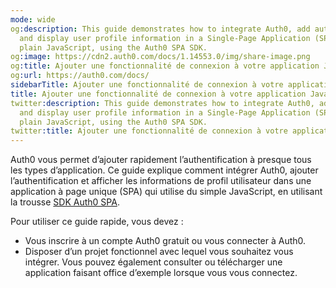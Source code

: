 ```yaml
---
mode: wide
og:description: This guide demonstrates how to integrate Auth0, add authentication,
  and display user profile information in a Single-Page Application (SPA) that uses
  plain JavaScript, using the Auth0 SPA SDK.
og:image: https://cdn2.auth0.com/docs/1.14553.0/img/share-image.png
og:title: Ajouter une fonctionnalité de connexion à votre application JavaScript
og:url: https://auth0.com/docs/
sidebarTitle: Ajouter une fonctionnalité de connexion à votre application JavaScript
title: Ajouter une fonctionnalité de connexion à votre application JavaScript
twitter:description: This guide demonstrates how to integrate Auth0, add authentication,
  and display user profile information in a Single-Page Application (SPA) that uses
  plain JavaScript, using the Auth0 SPA SDK.
twitter:title: Ajouter une fonctionnalité de connexion à votre application JavaScript
---
```


Auth0 vous permet d’ajouter rapidement l’authentification à presque tous les types d’application. Ce guide explique comment intégrer Auth0, ajouter l’authentification et afficher les informations de profil utilisateur dans une application à page unique (SPA) qui utilise du simple JavaScript, en utilisant la trousse [SDK Auth0 SPA](https://github.com/auth0/auth0-spa-js).

Pour utiliser ce guide rapide, vous devez :

* Vous inscrire à un compte Auth0 gratuit ou vous connecter à Auth0.
* Disposer d’un projet fonctionnel avec lequel vous souhaitez vous intégrer. Vous pouvez également consulter ou télécharger une application faisant office d’exemple lorsque vous vous connectez.